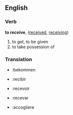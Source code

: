 ==English==

===Verb===
'''to receive''', ([[received]], [[receiving]])
#to get, to be given
#to take possession of

===Translation===

*{{de}}:bekommen
*{{es}}:recibir
*{{fr}}:recevoir
*{{io}}:recevar
*{{it}}:accogliere